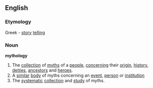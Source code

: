 ==English==
===Etymology===
Greek - [[story]] [[telling]]
===Noun===
'''mythology'''
# The [[collection]] of [[myth]]s of a [[people]], [[concern]]ing their [[origin]], [[history]], [[deity|deities]], [[ancestor]]s and [[hero]]es.
# A [[similar]] [[body]] of myths concerning an [[event]], [[person]] or [[institution]]
# The [[systematic]] [[collection]] and [[study]] of myths.